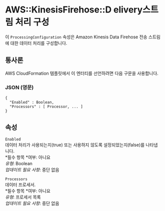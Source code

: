 # AWS::KinesisFirehose::D elivery스트림 처리 구성

이 `ProcessingConfiguration` 속성은 Amazon Kinesis Data Firehose 전송 스트림에 대한 데이터 처리를 구성합니다.

## 통사론

AWS CloudFormation 템플릿에서 이 엔터티를 선언하려면 다음 구문을 사용합니다.

### JSON (영문)

```
{
  "Enabled" : Boolean,
  "Processors" : [ Processor, ... ]
}
```

## 속성

`Enabled`  
데이터 처리가 사용되는지(true) 또는 사용하지 않도록 설정되었는지(false)를 나타냅니다.  
*필수 항목 *여부: 아니요  
_유형_: Boolean  
_업데이트 필요 사항_: 중단 없음

`Processors`  
데이터 프로세서.  
*필수 항목 *여부: 아니요  
_유형_: 프로세서 목록  
_업데이트 필요 사항_: 중단 없음
